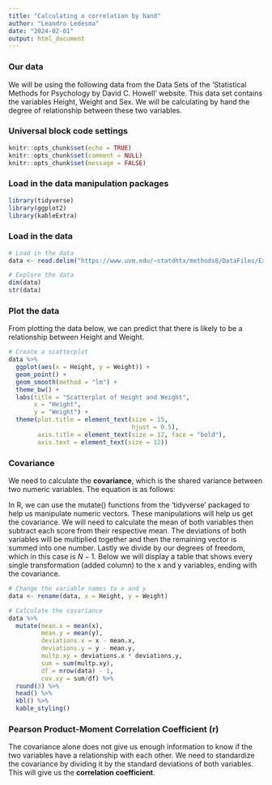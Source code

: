 ```yaml
---
title: "Calculating a correlation by hand"
author: "Leandro Ledesma"
date: "2024-02-01"
output: html_document
---
```

### Our data

We will be using the following data from the Data Sets of the 'Statistical Methods for Psychology by David C. Howell' website. This data set contains the variables Height, Weight and Sex. We will be calculating by hand the degree of relationship between these two variables.

### Universal block code settings

```r
knitr::opts_chunk$set(echo = TRUE)
knitr::opts_chunk$set(comment = NULL)
knitr::opts_chunk$set(message = FALSE)
```

### Load in the data manipulation packages

```r
library(tidyverse)
library(ggplot2)
library(kableExtra)

```

### Load in the data

```r
# Load in the data
data <- read.delim("https://www.uvm.edu/~statdhtx/methods8/DataFiles/Ex9-31.dat")

# Explore the data
dim(data)
str(data)

```

### Plot the data

From plotting the data below, we can predict that there is likely to be a relationship between Height and Weight. 

```r
# Create a scatterplot
data %>%
  ggplot(aes(x = Height, y = Weight)) +
  geom_point() +
  geom_smooth(method = "lm") +
  theme_bw() +
  labs(title = "Scatterplot of Height and Weight",
       x = "Height",
       y = "Weight") +
  theme(plot.title = element_text(size = 15,
                                  hjust = 0.5),
        axis.title = element_text(size = 12, face = "bold"),
        axis.text = element_text(size = 12))


```

### Covariance

We need to calculate the **covariance**, which is the shared variance between two numeric variables. The equation is as follows:

\begin{align*}

cov_{XY} = \frac {\Sigma (X - \overline{X}) (Y - \overline{Y})} {N - 1}

\end{align*}

In R, we can use the mutate() functions from the 'tidyverse' packaged to help us manipulate numeric vectors. These manipulations will help us get the covariance. We will need to calculate the mean of both variables then subtract each score from their respective mean. The deviations of both variables will be multiplied together and then the remaining vector is summed into one number. Lastly we divide by our degrees of freedom, which in this case is $N - 1$. Below we will display a table that shows every single transformation (added column) to the x and y variables, ending with the covariance. 

```r
# Change the variable names to x and y 
data <- rename(data, x = Height, y = Weight)

# Calculate the covariance
data %>%
  mutate(mean.x = mean(x),
         mean.y = mean(y),
         deviations.x = x - mean.x,
         deviations.y = y - mean.y,
         multp.xy = deviations.x * deviations.y,
         sum = sum(multp.xy),
         df = nrow(data) - 1,
         cov.xy = sum/df) %>%
  round(3) %>%
  head() %>%
  kbl() %>%
  kable_styling()
```

### Pearson Product-Moment Correlation Coefficient (r)

The covariance alone does not give us enough information to know if the two variables have a relationship with each other. We need to standardize the covariance by dividing it by the standard deviations of both variables. This will give us the **correlation coefficient**.


